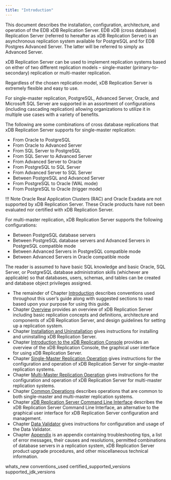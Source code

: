 ```yaml
---
title: "Introduction"
---
```


This document describes the installation, configuration, architecture, and operation of the <span class="title-ref">EDB xDB Replication Server</span>. EDB xDB (cross database) Replication Server (referred to hereafter as <span class="title-ref">xDB Replication Server</span>) is an asynchronous replication system available for PostgreSQL and for EDB Postgres Advanced Server. The latter will be referred to simply as <span class="title-ref">Advanced Server</span>.

xDB Replication Server can be used to implement replication systems based on either of two different replication models – single-master (primary-to-secondary) replication or multi-master replication.

Regardless of the chosen replication model, xDB Replication Server is extremely flexible and easy to use.

For single-master replication, PostgreSQL, Advanced Server, Oracle, and Microsoft SQL Server are supported in an assortment of configurations (including cascading replication) allowing organizations to utilize it in multiple use cases with a variety of benefits.

The following are some combinations of cross database replications that xDB Replication Server supports for single-master replication:

-   From Oracle to PostgreSQL
-   From Oracle to Advanced Server
-   From SQL Server to PostgreSQL
-   From SQL Server to Advanced Server
-   From Advanced Server to Oracle
-   From PostgreSQL to SQL Server
-   From Advanced Server to SQL Server
-   Between PostgreSQL and Advanced Server
-   From PostgreSQL to Oracle (WAL mode)
-   From PostgreSQL to Oracle (trigger mode)

!!! Note
    Oracle Real Application Clusters (RAC) and Oracle Exadata are not supported by xDB Replication Server. These Oracle products have not been evaluated nor certified with xDB Replication Server.

For multi-master replication, xDB Replication Server supports the following configurations:

-   Between PostgreSQL database servers
-   Between PostgreSQL database servers and Advanced Servers in PostgreSQL compatible mode
-   Between Advanced Servers in PostgreSQL compatible mode
-   Between Advanced Servers in Oracle compatible mode

The reader is assumed to have basic SQL knowledge and basic Oracle, SQL Server, or PostgreSQL database administration skills (whichever are applicable) so that databases, users, schemas, and tables can be created and database object privileges assigned.

-   The remainder of Chapter [Introduction](../01_introduction/#introduction) describes conventions used throughout this user’s guide along with suggested sections to read based upon your purpose for using this guide.
-   Chapter [Overview](../02_overview/#overview) provides an overview of xDB Replication Server including basic replication concepts and definitions, architecture and components of xDB Replication Server, and design guidelines for setting up a replication system.
-   Chapter [Installation and Uninstallation](../03_installation/#installation) gives instructions for installing and uninstalling xDB Replication Server.
-   Chapter [Introduction to the xDB Replication Console](../04_intro_xdb_console/#intro_xdb_console) provides an overview of the xDB Replication Console, the graphical user interface for using xDB Replication Server.
-   Chapter [Single-Master Replication Operation](../05_smr_operation/#smr_operation) gives instructions for the configuration and operation of xDB Replication Server for single-master replication systems.
-   Chapter [Multi-Master Replication Operation](../06_mmr_operation/#mmr_operation) gives instructions for the configuration and operation of xDB Replication Server for multi-master replication systems.
-   Chapter [Common Operations](../07_common_operations/#common_operations) describes operations that are common to both single-master and multi-master replication systems.
-   Chapter [xDB Replication Server Command Line Interface](../08_xdb_cli/#xdb_cli) describes the xDB Replication Server Command Line Interface, an alternative to the graphical user interface for xDB Replication Server configuration and management.
-   Chapter [Data Validator](../09_data_validator/#data_validator) gives instructions for configuration and usage of the Data Validator.
-   Chapter [Appendix](../10_appendix/#appendix) is an appendix containing troubleshooting tips, a list of error messages, their causes and resolutions, permitted combinations of database servers in a replication system, xDB Replication Server product upgrade procedures, and other miscellaneous technical information.

<div class="toctree" maxdepth="3">

whats_new conventions_used certified_supported_versions supported_jdk_versions

</div>
